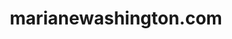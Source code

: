 ---
title: marianewashington.com
description: Next.js, Shadcn/ui, Tailwind, Stripe, Contentlayer, TypeScript
image: /assets/images/projects/marian-e-washington/logo.png
categories:
    - Design
    - Development
---